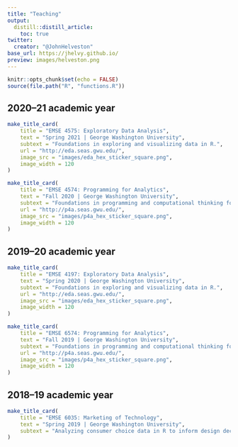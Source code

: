 ```yaml
---
title: "Teaching"
output:
  distill::distill_article:
    toc: true
twitter:
  creator: "@JohnHelveston"
base_url: https://jhelvy.github.io/
preview: images/helveston.png
---
```


```r
knitr::opts_chunk$set(echo = FALSE)
source(file.path("R", "functions.R"))
```

## 2020–21 academic year

```r
make_title_card(
    title = "EMSE 4575: Exploratory Data Analysis",
    text = "Spring 2021 | George Washington University",
    subtext = "Foundations in exploring and visualizing data in R.",
    url = "http://eda.seas.gwu.edu/",
    image_src = "images/eda_hex_sticker_square.png",
    image_width = 120
)

make_title_card(
    title = "EMSE 4574: Programming for Analytics",
    text = "Fall 2020 | George Washington University",
    subtext = "Foundations in programming and computational thinking for data analytics in R.",
    url = "http://p4a.seas.gwu.edu/",
    image_src = "images/p4a_hex_sticker_square.png",
    image_width = 120
)
```

## 2019–20 academic year

```r
make_title_card(
    title = "EMSE 4197: Exploratory Data Analysis",
    text = "Spring 2020 | George Washington University",
    subtext = "Foundations in exploring and visualizing data in R.",
    url = "http://eda.seas.gwu.edu/",
    image_src = "images/eda_hex_sticker_square.png",
    image_width = 120
)

make_title_card(
    title = "EMSE 6574: Programming for Analytics",
    text = "Fall 2019 | George Washington University",
    subtext = "Foundations in programming and computational thinking for data analytics in R.",
    url = "http://p4a.seas.gwu.edu/",
    image_src = "images/p4a_hex_sticker_square.png",
    image_width = 120
)
```

## 2018–19 academic year

```r
make_title_card(
    title = "EMSE 6035: Marketing of Technology",
    text = "Spring 2019 | George Washington University",
    subtext = "Analyzing consumer choice data in R to inform design decisions in an uncertain, competitive, market."
)
```

